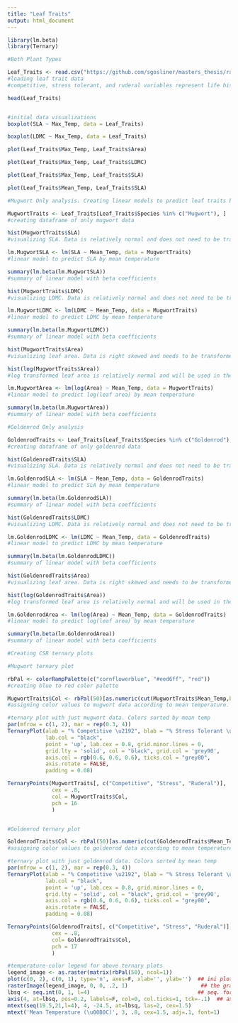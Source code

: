 ```yaml
---
title: "Leaf Traits"
output: html_document
---
```

```r
library(lm.beta)
library(Ternary)
```

```r
#Both Plant Types

Leaf_Traits <- read.csv("https://github.com/sgosliner/masters_thesis/raw/main/Gosliner_MastersLeafTraits.csv")
#loading leaf trait data
#competitive, stress tolerant, and ruderal variables represent life history strategy identities calculated using StrateFy tool from Pierce et al. (2017): "A global method for calculating plant CSR ecological strategies applied across biomes world-wide"

head(Leaf_Traits)


#initial data visualizations
boxplot(SLA ~ Max_Temp, data = Leaf_Traits)

boxplot(LDMC ~ Max_Temp, data = Leaf_Traits)

plot(Leaf_Traits$Max_Temp, Leaf_Traits$Area)

plot(Leaf_Traits$Max_Temp, Leaf_Traits$LDMC)

plot(Leaf_Traits$Max_Temp, Leaf_Traits$SLA)

plot(Leaf_Traits$Mean_Temp, Leaf_Traits$SLA)
```

```r
#Mugwort Only analysis. Creating linear models to predict leaf traits by mean temperature

MugwortTraits <- Leaf_Traits[Leaf_Traits$Species %in% c("Mugwort"), ]
#creating dataframe of only mugwort data

hist(MugwortTraits$SLA)
#visualizing SLA. Data is relatively normal and does not need to be transformed

lm.MugwortSLA <- lm(SLA ~ Mean_Temp, data = MugwortTraits)
#linear model to predict SLA by mean temperature

summary(lm.beta(lm.MugwortSLA))
#summary of linear model with beta coefficients

hist(MugwortTraits$LDMC)
#visualizing LDMC. Data is relatively normal and does not need to be transformed

lm.MugwortLDMC <- lm(LDMC ~ Mean_Temp, data = MugwortTraits)
#linear model to predict LDMC by mean temperature

summary(lm.beta(lm.MugwortLDMC))
#summary of linear model with beta coefficients

hist(MugwortTraits$Area)
#visualizing leaf area. Data is right skewed and needs to be transformed to achieve normality

hist(log(MugwortTraits$Area))
#log transformed leaf area is relatively normal and will be used in the linear model

lm.MugwortArea <- lm(log(Area) ~ Mean_Temp, data = MugwortTraits)
#linear model to predict log(leaf area) by mean temperature

summary(lm.beta(lm.MugwortArea))
#summary of linear model with beta coefficients
```


```r
#Goldenrod Only analysis

GoldenrodTraits <- Leaf_Traits[Leaf_Traits$Species %in% c("Goldenrod"), ]
#creating dataframe of only goldenrod data

hist(GoldenrodTraits$SLA)
#visualizing SLA. Data is relatively normal and does not need to be transformed

lm.GoldenrodSLA <- lm(SLA ~ Mean_Temp, data = GoldenrodTraits)
#linear model to predict SLA by mean temperature

summary(lm.beta(lm.GoldenrodSLA))
#summary of linear model with beta coefficients

hist(GoldenrodTraits$LDMC)
#visualizing LDMC. Data is relatively normal and does not need to be transformed

lm.GoldenrodLDMC <- lm(LDMC ~ Mean_Temp, data = GoldenrodTraits)
#linear model to predict LDMC by mean temperature

summary(lm.beta(lm.GoldenrodLDMC))
#summary of linear model with beta coefficients

hist(GoldenrodTraits$Area)
#visualizing leaf area. Data is right skewed and needs to be transformed to achieve normality

hist(log(GoldenrodTraits$Area))
#log transformed leaf area is relatively normal and will be used in the linear model

lm.GoldenrodArea <- lm(log(Area) ~ Mean_Temp, data = GoldenrodTraits)
#linear model to predict log(leaf area) by mean temperature

summary(lm.beta(lm.GoldenrodArea))
#summary of linear model with beta coefficients
```

```r
#Creating CSR ternary plots

#Mugwort ternary plot

rbPal <- colorRampPalette(c("cornflowerblue", "#eed6ff", "red"))
#creating blue to red color palette

MugwortTraits$Col <- rbPal(50)[as.numeric(cut(MugwortTraits$Mean_Temp,breaks = 50))]
#assigning color values to mugwort data according to mean temperature. Colder temps get bluer colors and warmer temps get redder colors.

#ternary plot with just mugwort data. Colors sorted by mean temp
par(mfrow = c(1, 2), mar = rep(0.3, 4))
TernaryPlot(alab = "% Competitive \u2192", blab = "% Stress Tolerant \u2192", clab = "\u2190 % Ruderal", main = "Mugwort",
            lab.col = "black",
            point = 'up', lab.cex = 0.8, grid.minor.lines = 0,
            grid.lty = 'solid', col = "black", grid.col = 'grey90', 
            axis.col = rgb(0.6, 0.6, 0.6), ticks.col = "grey80",
            axis.rotate = FALSE,
            padding = 0.08)

TernaryPoints(MugwortTraits[, c("Competitive", "Stress", "Ruderal")],
              cex = .8,
              col = MugwortTraits$Col,
              pch = 16
              )


#Goldenrod ternary plot

GoldenrodTraits$Col <- rbPal(50)[as.numeric(cut(GoldenrodTraits$Mean_Temp,breaks = 50))]
#assigning color values to goldenrod data according to mean temperature. Colder temps get bluer colors and warmer temps get redder colors.

#ternary plot with just goldenrod data. Colors sorted by mean temp
par(mfrow = c(1, 2), mar = rep(0.3, 4))
TernaryPlot(alab = "% Competitive \u2192", blab = "% Stress Tolerant \u2192", clab = "\u2190 % Ruderal", main = "Goldenrod",
            lab.col = "black",
            point = 'up', lab.cex = 0.8, grid.minor.lines = 0,
            grid.lty = 'solid', col = "black", grid.col = 'grey90', 
            axis.col = rgb(0.6, 0.6, 0.6), ticks.col = "grey80",
            axis.rotate = FALSE,
            padding = 0.08)

TernaryPoints(GoldenrodTraits[, c("Competitive", "Stress", "Ruderal")],
              cex = .8,
              col= GoldenrodTraits$Col,
              pch = 17
              )
```

```r
#temperature-color legend for above ternary plots
legend_image <- as.raster(matrix(rbPal(50), ncol=1))
plot(c(0, 2), c(0, 1), type='n', axes=F, xlab='', ylab='')  ## ini plot2
rasterImage(legend_image, 0, 0, .2, 1)                       ## the gradient
lbsq <- seq.int(0, 1, l=4)                                  ## seq. for labels
axis(4, at=lbsq, pos=0.2, labels=F, col=0, col.ticks=1, tck=-.1)  ## axis ticks
mtext(seq(19.5,21,l=4), 4, -24.5, at=lbsq, las=2, cex=1.5)                      ## tick labels
mtext('Mean Temperature (\u00B0C)', 3, .8, cex=1.5, adj=.1, font=1) 
```

